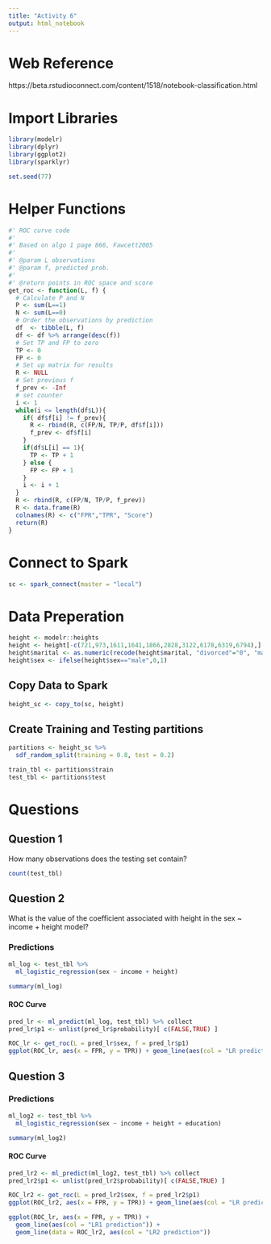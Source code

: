 ```yaml
---
title: "Activity 6"
output: html_notebook
---
```


# Web Reference

https://beta.rstudioconnect.com/content/1518/notebook-classification.html

# Import Libraries

```r
library(modelr)
library(dplyr)
library(ggplot2)
library(sparklyr)

set.seed(77)
```

# Helper Functions

```r
#' ROC curve code
#'
#' Based on algo 1 page 866, Fawcett2005
#'
#' @param L observations 
#' @param f, predicted prob.
#'
#' @return points in ROC space and score
get_roc <- function(L, f) {
  # Calculate P and N
  P <- sum(L==1)
  N <- sum(L==0)
  # Order the observations by prediction
  df  <- tibble(L, f)
  df <- df %>% arrange(desc(f))
  # Set TP and FP to zero
  TP <- 0
  FP <- 0
  # Set up matrix for results
  R <- NULL
  # Set previous f
  f_prev <- -Inf
  # set counter
  i <- 1
  while(i <= length(df$L)){
    if( df$f[i] != f_prev){
      R <- rbind(R, c(FP/N, TP/P, df$f[i]))
      f_prev <- df$f[i]
    }
    if(df$L[i] == 1){
      TP <- TP + 1
    } else {
      FP <- FP + 1
    }
    i <- i + 1
  }
  R <- rbind(R, c(FP/N, TP/P, f_prev))
  R <- data.frame(R)
  colnames(R) <- c("FPR","TPR", "Score")
  return(R)
}
```


# Connect to Spark

```r
sc <- spark_connect(master = "local")
```

# Data Preperation

```r
height <- modelr::heights
height <- height[-c(721,973,1611,1641,1866,2828,3122,6178,6319,6794),]
height$marital <- as.numeric(recode(height$marital, "divorced"="0", "married"="1", "separated"="2", "single"="3", widowed="4"))
height$sex <- ifelse(height$sex=="male",0,1)
```

## Copy Data to Spark

```r
height_sc <- copy_to(sc, height)
```

## Create Training and Testing partitions

```r
partitions <- height_sc %>% 
  sdf_random_split(training = 0.8, test = 0.2)

train_tbl <- partitions$train
test_tbl <- partitions$test
```

# Questions

## Question 1

How many observations does the testing set contain?

```r
count(test_tbl)
```

## Question 2

What is the value of the coefficient associated with height in the sex ~ income + height model?

### Predictions

```r
ml_log <- test_tbl %>% 
  ml_logistic_regression(sex ~ income + height)

summary(ml_log)
```
#### ROC Curve

```r
pred_lr <- ml_predict(ml_log, test_tbl) %>% collect
pred_lr$p1 <- unlist(pred_lr$probability)[ c(FALSE,TRUE) ]

ROC_lr <- get_roc(L = pred_lr$sex, f = pred_lr$p1)
ggplot(ROC_lr, aes(x = FPR, y = TPR)) + geom_line(aes(col = "LR prediction"))
```

## Question 3

### Predictions

```r
ml_log2 <- test_tbl %>% 
  ml_logistic_regression(sex ~ income + height + education)

summary(ml_log2)
```
#### ROC Curve

```r
pred_lr2 <- ml_predict(ml_log2, test_tbl) %>% collect
pred_lr2$p1 <- unlist(pred_lr2$probability)[ c(FALSE,TRUE) ]

ROC_lr2 <- get_roc(L = pred_lr2$sex, f = pred_lr2$p1)
ggplot(ROC_lr2, aes(x = FPR, y = TPR)) + geom_line(aes(col = "LR prediction"))
```

```r
ggplot(ROC_lr, aes(x = FPR, y = TPR)) + 
  geom_line(aes(col = "LR1 prediction")) + 
  geom_line(data = ROC_lr2, aes(col = "LR2 prediction"))
```

